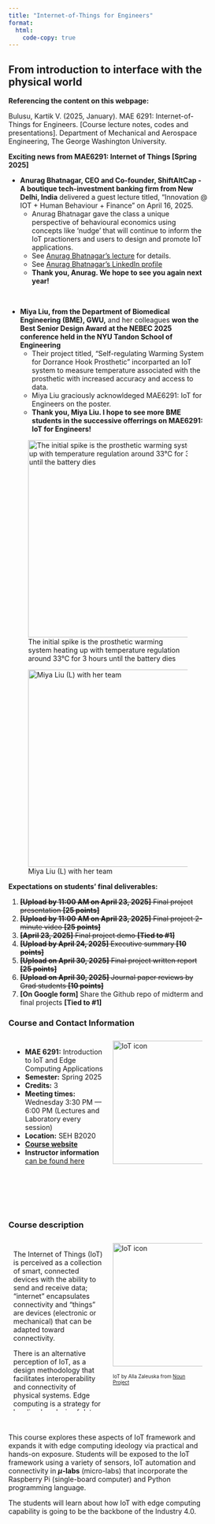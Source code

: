```yaml
---
title: "Internet-of-Things for Engineers"
format: 
  html: 
    code-copy: true
---
```


<h2>From introduction to interface with the physical world</h2>

:::{.callout-notes}
**Referencing the content on this webpage:**

Bulusu, Kartik V. (2025, January). MAE 6291: Internet-of-Things for Engineers. [Course lecture notes, codes and presentations]. Department of Mechanical and Aerospace Engineering, The George Washington University.
:::

:::{.callout-important}
**Exciting news from MAE6291: Internet of Things [Spring 2025]**

* **Anurag Bhatnagar, CEO and Co-founder, ShiftAltCap - A boutique tech-investment banking firm from New Delhi, India** delivered a guest lecture titled, "Innovation @ IOT + Human Behaviour + Finance" on April 16, 2025.
  + Anurag Bhatnagar gave the class a unique perspective of behavioural economics using concepts like 'nudge' that will continue to inform the IoT practioners and users to design and promote IoT applications. 
  + See [Anurag Bhatnagar's lecture](Week12-AnuragBhatnagar-ShiftAltCap-Lecture.qmd) for details.
  + See [Anurag Bhatnagar's LinkedIn profile](https://www.linkedin.com/in/leobhatnagar/)
  + **Thank you, Anurag. We hope to see you again next year!**

<br>

* **Miya Liu, from the Department of Biomedical Engineering (BME), GWU,** and her colleagues **won the Best Senior Design Award at the NEBEC 2025 conference held in the NYU Tandon School of Engineering**
  + Their project titled, "Self-regulating Warming System for Dorrance Hook Prosthetic" incorparted an IoT system to measure temperature associated with the prosthetic with increased accuracy and access to data. 
  + Miya Liu graciously acknowldeged MAE6291: IoT for Engineers on the poster.
  + **Thank you, Miya Liu. I hope to see more BME students in the successive offerrings on MAE6291: IoT for Engineers!**

::: {layout-ncol=2}
  ![The initial spike is the prosthetic warming system heating up with temperature regulation around 33°C for 3 hours until the battery dies](images/Miya_award/newplot_test1.png){width=400}

  ![Miya Liu (L) with her team](images/Miya_award/image-8.png){width=400}  
:::

:::

:::{.callout-important}
<!-- **Registartion:**
Course registation is NOW OPEN. -->
<!-- [Registration link](https://events.vtools.ieee.org/event/register/437187) -->
**Expectations on students' final deliverables:**

1. ~~**[Upload by 11:00 AM on April 23, 2025]** Final project presentation **[25 points]**~~
2. ~~**[Upload by 11:00 AM on April 23, 2025]** Final project 2-minute video **[25 points]**~~
3. ~~**[April 23, 2025]** Final project demo **[Tied to #1]**~~
4. ~~**[Upload by April 24, 2025]** Executive summary **[10 points]**~~
5. ~~**[Upload on April 30, 2025]** Final project written report **[25 points]**~~
6. ~~**[Upload on April 30, 2025]** Journal paper reviews by Grad students **[10 points]**~~  
7. **[On Google form]** Share the Github repo of midterm and final projects **[Tied to #1]**
:::

<style>
* {
  box-sizing: border-box;
}
/* Create two equal columns that floats next to each other */
.column {
  float: left;
  width: 50%;
  padding: 10px;
  height: 350px; /* Should be removed. Only for demonstration */
}

/* Clear floats after the columns */
.row:after {
  content: "";
  display: table;
  clear: both;
}
</style>

### Course and Contact Information
<div class="row">
 <div class="column">
- **MAE 6291:** Introduction to IoT and Edge Computing Applications 
- **Semester:**  Spring 2025
- **Credits:** 3
- **Meeting times:** Wednesday 3:30 PM — 6:00 PM (Lectures and Laboratory every session)
- **Location:** SEH B2020
- [**Course website**](https://gwu-mae6291-iot.github.io/spring2025/) 
<!-- [https://gwu-mae6291-iot.github.io/spring2025/] -->
- **Instructor information** [can be found here](/instructor.qmd)
 </div>

 <div class="column">
 <!-- "float: left;  -->
 <img src="/images/WorldCloudApplicationAreas.png" alt="IoT icon" style="object-fit:contain width:250px;height:250px; margin-right: 10px;" /><br>
 </div>
</div>


<!-- ### Github Repo (updated weekly) -->
<!-- ```python
TBA
``` -->

<!-- ```python -->
<!-- git clone https://github.com/gwu-mae6291-iot/spring2025_codes.git -->
<!-- ``` -->

### Course description
<div class="row">
 <div class="column">
 The Internet of Things (IoT) is perceived as a collection of smart, connected devices with the ability to send and receive data; “internet” encapsulates connectivity and “things” are devices (electronic or mechanical) that can be adapted toward connectivity. 

 There is an alternative perception of IoT, as a design methodology that facilitates interoperability and connectivity of physical systems. Edge computing is a strategy for localized analysis of data, ahead in the pipeline of powerful data center- or cloud-based post-processing.  
 </div>
 <div class="column">
 <!-- "float: left;  -->
 <img src="/images/noun-iot-2623360_copy.png" alt="IoT icon" style="object-fit:contain width:250px;height:250px; margin-right: 10px;" /><br>
 <p><font size="1">IoT by Alla Zaleuska from <a href="https://thenounproject.com/browse/icons/term/iot/" target="_blank" title="IoT Icons">Noun Project</a></font></p>
 </div>
</div>

<br>

This course explores these aspects of IoT framework and expands it with edge computing ideology via practical and hands-on exposure. Students will be exposed to the IoT framework using a variety of sensors, IoT automation and connectivity in **$\mu$-labs** (micro-labs) that incorporate the Raspberry Pi (single-board computer) and Python programming language. 

The students will learn about how IoT with edge computing capability is going to be the backbone of the Industry 4.0.


<!-- 
<br><br>
<footer>
  <p>This is a Quarto website. To learn more about Quarto websites visit <https://quarto.org/docs/websites>.<br>
  Author: Kartik Bulusu<br>
  Contact: <a href="mailto:bulusu@gwu.edu">bulusu</a><br>
  &copy; 2024 All rights reserved</p>
</footer> -->

